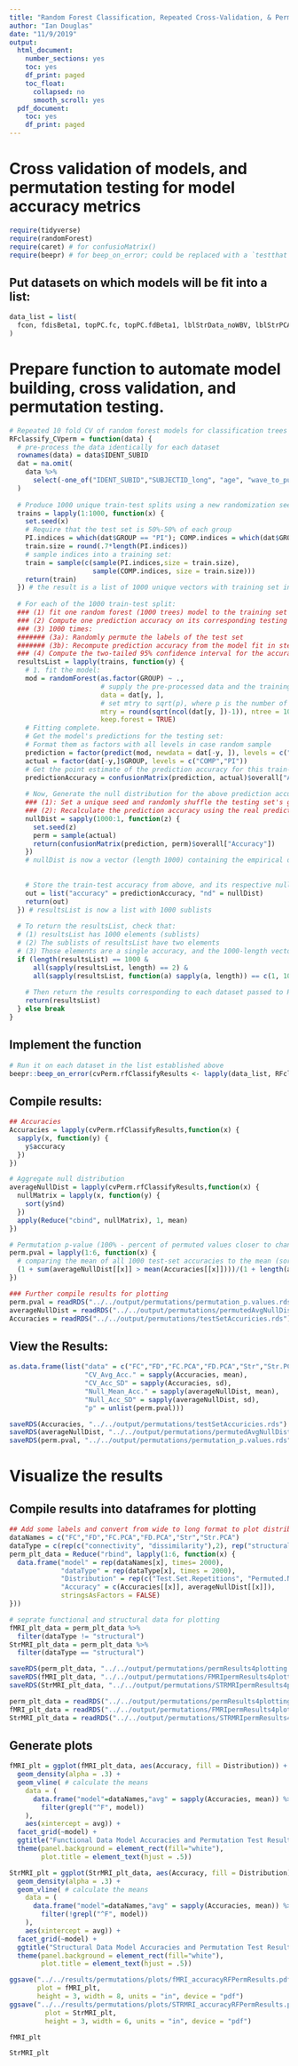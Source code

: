 ```yaml
---
title: "Random Forest Classification, Repeated Cross-Validation, & Permutation Testing"
author: "Ian Douglas"
date: "11/9/2019"
output:
  html_document:
    number_sections: yes
    toc: yes
    df_print: paged
    toc_float:
      collapsed: no
      smooth_scroll: yes
  pdf_document:
    toc: yes
    df_print: paged
---
```

# Cross validation of models, and permutation testing for model accuracy metrics

```r
require(tidyverse)
require(randomForest)
require(caret) # for confusioMatrix()
require(beepr) # for beep_on_error; could be replaced with a `testthat` function
```

## Put datasets on which models will be fit into a list:
```r
data_list = list(
  fcon, fdisBeta1, topPC.fc, topPC.fdBeta1, lblStrData_noWBV, lblStrPCAScores_noWBV
)
```

# Prepare function to automate model building, cross validation, and permutation testing.
```r
# Repeated 10 fold CV of random forest models for classification trees
RFclassify_CVperm = function(data) {
  # pre-process the data identically for each dataset
  rownames(data) = data$IDENT_SUBID
  dat = na.omit(
    data %>% 
      select(-one_of("IDENT_SUBID","SUBJECTID_long", "age", "wave_to_pull", "cbcl_totprob_t"))
  )
  
  # Produce 1000 unique train-test splits using a new randomization seed each time:
  trains = lapply(1:1000, function(x) {
    set.seed(x)
    # Require that the test set is 50%-50% of each group
    PI.indices = which(dat$GROUP == "PI"); COMP.indices = which(dat$GROUP == "COMP")
    train.size = round(.7*length(PI.indices))
    # sample indices into a training set:
    train = sample(c(sample(PI.indices,size = train.size), 
                     sample(COMP.indices, size = train.size)))
    return(train)
  }) # the result is a list of 1000 unique vectors with training set indices.
  
  # For each of the 1000 train-test split:
  ### (1) fit one random forest (1000 trees) model to the training set
  ### (2) Compute one prediction accuracy on its corresponding testing set.
  ### (3) 1000 times: 
  ####### (3a): Randomly permute the labels of the test set
  ####### (3b): Recompute prediction accuracy from the model fit in step 1.
  ### (4) Compute the two-tailed 95% confidence interval for the accuracy from step 2.
  resultsList = lapply(trains, function(y) {
    # 1. fit the model:
    mod = randomForest(as.factor(GROUP) ~ ., 
                       # supply the pre-processed data and the training indices
                       data = dat[y, ],
                       # set mtry to sqrt(p), where p is the number of predictors
                       mtry = round(sqrt(ncol(dat[y, ])-1)), ntree = 1000,
                       keep.forest = TRUE)
    # Fitting complete.
    # Get the model's predictions for the testing set:
    # Format them as factors with all levels in case random sample 
    prediction = factor(predict(mod, newdata = dat[-y, ]), levels = c("COMP", "PI"))
    actual = factor(dat[-y,]$GROUP, levels = c("COMP","PI"))
    # Get the point estimate of the prediction accuracy for this train-test split:
    predictionAccuracy = confusionMatrix(prediction, actual)$overall["Accuracy"]
    
    # Now, Generate the null distribution for the above prediction accuracy:
    ### (1): Set a unique seed and randomly shuffle the testing set's group labels
    ### (2): Recalculate the prediction accuracy using the real predictions
    nullDist = sapply(1000:1, function(z) {
      set.seed(z)
      perm = sample(actual)
      return(confusionMatrix(prediction, perm)$overall["Accuracy"])
    })
    # nullDist is now a vector (length 1000) containing the empirical distribution of accuracies
    
    
    # Store the train-test accuracy from above, and its respective null distribution:
    out = list("accuracy" = predictionAccuracy, "nd" = nullDist)
    return(out)
  }) # resultsList is now a list with 1000 sublists
  
  # To return the resultsList, check that:
  # (1) resultsList has 1000 elements (sublists)
  # (2) The sublists of resultsList have two elements
  # (3) Those elements are a single accuracy, and the 1000-length vector with the null values
  if (length(resultsList) == 1000 & 
      all(sapply(resultsList, length) == 2) &
      all(sapply(resultsList, function(a) sapply(a, length)) == c(1, 1000))) {
    
    # Then return the results corresponding to each dataset passed to RFclassify_CVperm()
    return(resultsList)
  } else break
}
```

## Implement the function
```r
# Run it on each dataset in the list established above
beepr::beep_on_error(cvPerm.rfClassifyResults <- lapply(data_list, RFclassify_CVperm), 2)
```

## Compile results:
```r
## Accuracies
Accuracies = lapply(cvPerm.rfClassifyResults,function(x) {
  sapply(x, function(y) {
    y$accuracy
  })
})

# Aggregate null distribution
averageNullDist = lapply(cvPerm.rfClassifyResults,function(x) {
  nullMatrix = lapply(x, function(y) {
    sort(y$nd)
  })
  apply(Reduce("cbind", nullMatrix), 1, mean)
})

# Permutation p-value (100% - percent of permuted values closer to chance than the observed)/100
perm.pval = lapply(1:6, function(x) {
  # comparing the mean of all 1000 test-set accuracies to the mean (sorted) null distribution
  (1 + sum(averageNullDist[[x]] > mean(Accuracies[[x]])))/(1 + length(averageNullDist[[x]]))
})
```
```r
### Further compile results for plotting
perm.pval = readRDS("../../output/permutations/permutation_p.values.rds")
averageNullDist = readRDS("../../output/permutations/permutedAvgNullDist.rds")
Accuracies = readRDS("../../output/permutations/testSetAccuricies.rds")
```

## View the Results:
```r
as.data.frame(list("data" = c("FC","FD","FC.PCA","FD.PCA","Str","Str.PCA"),
                   "CV_Avg_Acc." = sapply(Accuracies, mean),
                   "CV_Acc_SD" = sapply(Accuracies, sd),
                   "Null_Mean_Acc." = sapply(averageNullDist, mean),
                   "Null_Acc_SD" = sapply(averageNullDist, sd),
                   "p" = unlist(perm.pval)))
```

```r
saveRDS(Accuracies, "../../output/permutations/testSetAccuricies.rds")
saveRDS(averageNullDist, "../../output/permutations/permutedAvgNullDist.rds")
saveRDS(perm.pval, "../../output/permutations/permutation_p.values.rds")
```

# Visualize the results
## Compile results into dataframes for plotting
```r
## Add some labels and convert from wide to long format to plot distributions
dataNames = c("FC","FD","FC.PCA","FD.PCA","Str","Str.PCA")
dataType = c(rep(c("connectivity", "dissimilarity"),2), rep("structural",2))
perm_plt_data = Reduce("rbind", lapply(1:6, function(x) {
  data.frame("model" = rep(dataNames[x], times= 2000),
             "dataType" = rep(dataType[x], times = 2000),
             "Distribution" = rep(c("Test.Set.Repetitions", "Permuted.Null"), each = 1000),
             "Accuracy" = c(Accuracies[[x]], averageNullDist[[x]]),
             stringsAsFactors = FALSE)
}))

# seprate functional and structural data for plotting
fMRI_plt_data = perm_plt_data %>% 
  filter(dataType != "structural")
StrMRI_plt_data = perm_plt_data %>% 
  filter(dataType == "structural")
```

```r
saveRDS(perm_plt_data, "../../output/permutations/permResults4plotting.rds")
saveRDS(fMRI_plt_data, "../../output/permutations/FMRIpermResults4plotting.rds")
saveRDS(StrMRI_plt_data, "../../output/permutations/STRMRIpermResults4plotting.rds")
```

```r
perm_plt_data = readRDS("../../output/permutations/permResults4plotting.rds")
fMRI_plt_data = readRDS("../../output/permutations/FMRIpermResults4plotting.rds")
StrMRI_plt_data = readRDS("../../output/permutations/STRMRIpermResults4plotting.rds")
```

## Generate plots
```r
fMRI_plt = ggplot(fMRI_plt_data, aes(Accuracy, fill = Distribution)) +
  geom_density(alpha = .3) +
  geom_vline( # calculate the means
    data = (
      data.frame("model"=dataNames,"avg" = sapply(Accuracies, mean)) %>%
        filter(grepl("^F", model))
    ),
    aes(xintercept = avg)) +
  facet_grid(~model) +
  ggtitle("Functional Data Model Accuracies and Permutation Test Results") +
  theme(panel.background = element_rect(fill="white"),
        plot.title = element_text(hjust = .5))

StrMRI_plt = ggplot(StrMRI_plt_data, aes(Accuracy, fill = Distribution)) +
  geom_density(alpha = .3) +
  geom_vline( # calculate the means
    data = (
      data.frame("model"=dataNames,"avg" = sapply(Accuracies, mean)) %>%
        filter(!grepl("^F", model))
    ),
    aes(xintercept = avg)) +
  facet_grid(~model) +
  ggtitle("Structural Data Model Accuracies and Permutation Test Results") +
  theme(panel.background = element_rect(fill="white"),
        plot.title = element_text(hjust = .5))
```

```r
ggsave("../../results/permutations/plots/fMRI_accuracyRFPermResults.pdf",
       plot = fMRI_plt,
       height = 3, width = 8, units = "in", device = "pdf")
ggsave("../../results/permutations/plots/STRMRI_accuracyRFPermResults.pdf", 
         plot = StrMRI_plt,
         height = 3, width = 6, units = "in", device = "pdf")
```

```r
fMRI_plt
```
```r
StrMRI_plt
```
